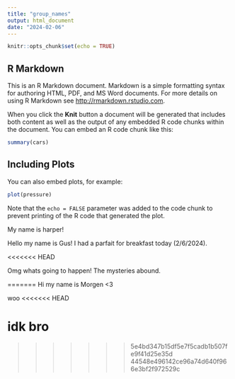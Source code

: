 ```yaml
---
title: "group_names"
output: html_document
date: "2024-02-06"
---
```


```r
knitr::opts_chunk$set(echo = TRUE)
```

## R Markdown

This is an R Markdown document. Markdown is a simple formatting syntax for authoring HTML, PDF, and MS Word documents. For more details on using R Markdown see <http://rmarkdown.rstudio.com>.

When you click the **Knit** button a document will be generated that includes both content as well as the output of any embedded R code chunks within the document. You can embed an R code chunk like this:

```r
summary(cars)
```

## Including Plots

You can also embed plots, for example:

```r
plot(pressure)
```

Note that the `echo = FALSE` parameter was added to the code chunk to prevent printing of the R code that generated the plot.


My name is harper! 


Hello my name is Gus! I had a parfait for breakfast today (2/6/2024).

<<<<<<< HEAD

Omg whats going to happen! The mysteries abound. 

=======
Hi my name is Morgen <3


woo
<<<<<<< HEAD



idk bro
=======
>>>>>>> 5e4bd347b15df5e7f5cadb1b507fe9f41d25e35d
>>>>>>> 44548e496142ce96a74d640f966e3bf2f972529c
